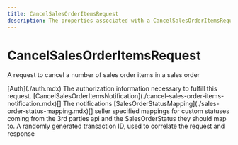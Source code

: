 ```yaml
---
title: CancelSalesOrderItemsRequest
description: The properties associated with a CancelSalesOrderItemsRequest
---
```


CancelSalesOrderItemsRequest
===============================================
A request to cancel a number of sales order items in a sales order

<Reference>
  <Field name="auth" nullable={false}>
    <Type>
      [Auth](./auth.mdx)
    </Type>
    <Description>
      The authorization information necessary to fulfill this request.
    </Description>
  </Field>
  <Field name="notifications" nullable={false}>
    <Type>
      [CancelSalesOrderItemsNotification](./cancel-sales-order-items-notification.mdx)[]
    </Type>
    <Description>
      The notifications
    </Description>
  </Field>
  <Field name="sales_order_status_mapping" nullable={false}>
    <Type>
      [SalesOrderStatusMapping](./sales-order-status-mapping.mdx)[]
    </Type>
    <Description>
      seller specified mappings for custom statuses coming from the 3rd parties api and the SalesOrderStatus they should map to.
    </Description>
  </Field>
  <Field name="transaction_id" type="string" nullable={false}>
    <Description>
      A randomly generated transaction ID, used to correlate the request and response
    </Description>
  </Field>
</Reference>

